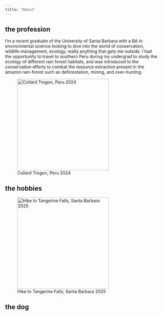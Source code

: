 ```yaml
---
title: "About"
---
```


## the profession

I'm a recent graduate of the University of Santa Barbara with a BA in environmental science looking to dive into the world of conservation, wildlife management, ecology, really anything that gets me outside. I had the opportunity to travel to southern Peru during my undergrad to study the ecology of different rain forest habitats, and was introduced to the conservation efforts to combat the resource extraction present in the amazon rain-forest such as deforestation, mining, and over-hunting.

![Collard Trogon, Peru 2024](images/trogon.jpeg){fig-align="center" width="300"}

## the hobbies

![Hike to Tangerine Falls, Santa Barbara 2025](images/tan_fall.jpeg){fig-align="center" width="300"}

## the dog

